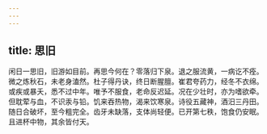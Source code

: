 ```yaml
---
---
---
```

title: 思旧
---



闲日一思旧，旧游如目前。再思今何在？零落归下泉。退之服流黄，一病讫不痊。微之炼秋石，未老身溘然。杜子得丹诀，终日断腥膻。崔君夸药力，经冬不衣绵。或疾或暴夭，悉不过中年。唯予不服食，老命反迟延。况在少壮时，亦为嗜欲牵。但耽荤与血，不识汞与铅。饥来吞热物，渴来饮寒泉。诗役五藏神，酒汨三丹田。随日合破坏，至今粗完全。齿牙未缺落，支体尚轻便。已开第七秩，饱食仍安眠。且进杯中物，其余皆付天。